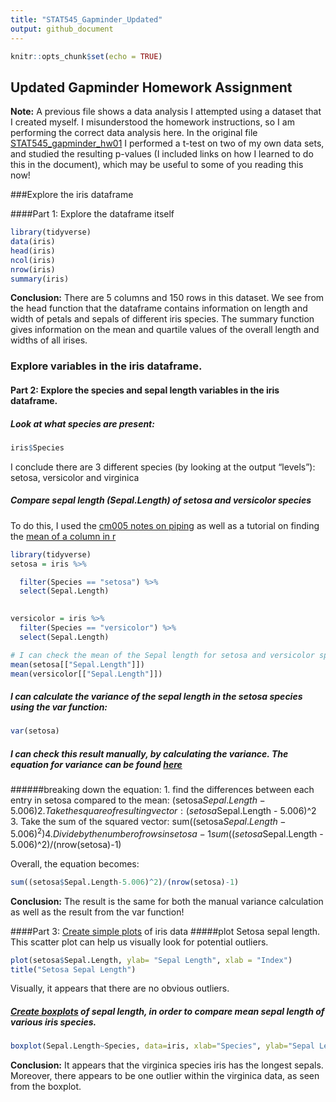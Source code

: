 ```yaml
---
title: "STAT545_Gapminder_Updated"
output: github_document
---
```


```r
knitr::opts_chunk$set(echo = TRUE)
```

## Updated Gapminder Homework Assignment

**Note:** A previous file shows a data analysis I attempted using a dataset that I created myself. I misunderstood the homework instructions, so I am performing the correct data analysis here. In the original file [STAT545_gapminder_hw01](https://github.com/STAT545-UBC-students/hw01-JasmineLib/blob/master/STAT545_Gapminder_hw01.md) I performed a t-test on two of my own data sets, and studied the resulting p-values (I included links on how I learned to do this in the document), which may be useful to some of you reading this now!


###Explore the iris dataframe

####Part 1: Explore the dataframe itself
```r
library(tidyverse)
data(iris)
head(iris)
ncol(iris)
nrow(iris)
summary(iris)

```

**Conclusion:** There are 5 columns and 150 rows in this dataset. We see from the head function that the dataframe contains information on length and width of petals and sepals of different iris species.
The summary function gives information on the mean and quartile values of the overall length and widths of all irises. 

### Explore variables in the iris dataframe.
#### Part 2: Explore the species and sepal length variables in the iris dataframe.
##### Look at what species are present:
```r
iris$Species
```
I conclude there are 3 different species (by looking at the output "levels"): setosa, versicolor and virginica



##### Compare sepal length (Sepal.Length) of setosa and versicolor species
To do this, I used the [cm005 notes on piping](http://stat545.com/Classroom/notes/cm005.nb.html) as well as a tutorial on finding the [mean of a column in r](https://stackoverflow.com/questions/23163863/mean-of-a-column-in-a-data-frame-given-the-columns-name)
```r
library(tidyverse)
setosa = iris %>% 

  filter(Species == "setosa") %>% 
  select(Sepal.Length)
  

versicolor = iris %>% 
  filter(Species == "versicolor") %>% 
  select(Sepal.Length)

# I can check the mean of the Sepal length for setosa and versicolor species using the mean function:
mean(setosa[["Sepal.Length"]])
mean(versicolor[["Sepal.Length"]])

```

##### I can calculate the variance of the sepal length in the setosa species using the var function:
```r
var(setosa)
```
##### I can check this result manually, by calculating the variance. The equation for variance can be found [here](http://www.r-tutor.com/elementary-statistics/numerical-measures/variance)

######breaking down the equation:
1. find the differences between each entry in setosa compared to the mean:
   (setosa$Sepal.Length - 5.006)
2. Take the square of resulting vector:
  (setosa$Sepal.Length - 5.006)^2
3. Take the sum of the squared vector:
  sum((setosa$Sepal.Length - 5.006)^2)
4. Divide by the number of rows in setosa -1
  sum((setosa$Sepal.Length - 5.006)^2)/(nrow(setosa)-1)

Overall, the equation becomes:
```r
sum((setosa$Sepal.Length-5.006)^2)/(nrow(setosa)-1)

```

**Conclusion:** The result is the same for both the manual variance calculation as well as the result from the var function!

####Part 3: [Create simple plots](https://www.harding.edu/fmccown/r/) of iris data
#####plot Setosa sepal length. 
This scatter plot can help us visually look for potential outliers.
```r

plot(setosa$Sepal.Length, ylab= "Sepal Length", xlab = "Index")
title("Setosa Sepal Length")

```
Visually, it appears that there are no obvious outliers. 


##### [Create boxplots](https://www.statmethods.net/graphs/boxplot.html) of sepal length, in order to compare mean sepal length of various iris species.

```r
boxplot(Sepal.Length~Species, data=iris, xlab="Species", ylab="Sepal Length")
```

**Conclusion:** It appears that the virginica species iris has the longest sepals. Moreover, there appears to be one outlier within the virginica data, as seen from the boxplot. 


